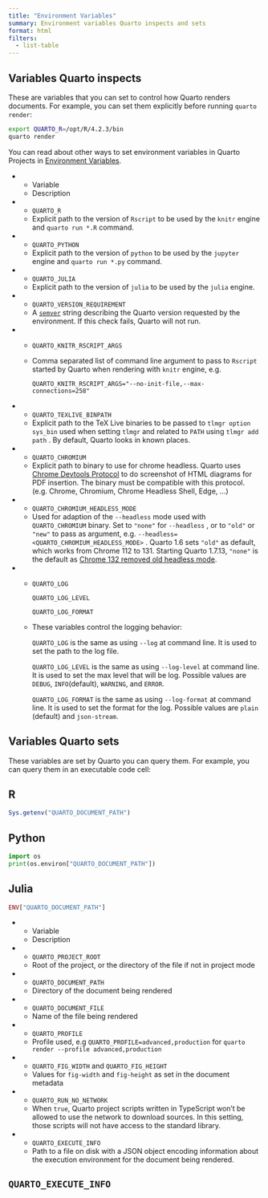 ```yaml
---
title: "Environment Variables"
summary: Environment variables Quarto inspects and sets
format: html
filters:
  - list-table
---
```


## Variables Quarto inspects

These are variables that you can set to control how Quarto renders documents. For example, you can set them explicitly before running `quarto render`:

``` .bash
export QUARTO_R=/opt/R/4.2.3/bin
quarto render
```

You can read about other ways to set environment variables in Quarto Projects in [Environment Variables](/docs/projects/environment.qmd).

::: list-table

* - Variable
  - Description

* - `QUARTO_R`
  - Explicit path to the version of `Rscript` to be used by the `knitr` engine and `quarto run *.R` command.

* - `QUARTO_PYTHON`
  - Explicit path to the version of `python` to be used by the `jupyter` engine and `quarto run *.py` command.

* - `QUARTO_JULIA`
  - Explicit path to the version of `julia` to be used by the `julia` engine.

* - `QUARTO_VERSION_REQUIREMENT`
  - A [`semver`](https://semver.org/) string describing the Quarto version requested by the environment.
    If this check fails, Quarto will not run.

* -  `QUARTO_KNITR_RSCRIPT_ARGS`
  - Comma separated list of command line argument to pass to `Rscript` started by Quarto when rendering with `knitr` engine, e.g.       
    
    ```
    QUARTO_KNITR_RSCRIPT_ARGS="--no-init-file,--max-connections=258"
    ```

* - `QUARTO_TEXLIVE_BINPATH`
  - Explicit path to the TeX Live binaries to be passed to `tlmgr option sys_bin` used when setting `tlmgr` and related to `PATH` using `tlmgr add path` . By default, Quarto looks in known places.

* - `QUARTO_CHROMIUM`
  - Explicit path to binary to use for chrome headless. Quarto uses [Chrome Devtools Protocol](https://chromedevtools.github.io/devtools-protocol/) to do screenshot of HTML diagrams for PDF insertion. The binary must be compatible with this protocol. (e.g. Chrome, Chromium, Chrome Headless Shell, Edge, ...)

* -  `QUARTO_CHROMIUM_HEADLESS_MODE`
  - Used for adaption of the `--headless` mode used with `QUARTO_CHROMIUM` binary. Set to `"none"` for `--headless` , or to `"old"` or `"new"` to pass as argument, e.g. `--headless=<QUARTO_CHROMIUM_HEADLESS_MODE>` . Quarto 1.6 sets `"old"` as default, which works from Chrome 112 to 131. Starting Quarto 1.7.13, `"none"` is the default as [Chrome 132 removed old headless mode](https://developer.chrome.com/blog/removing-headless-old-from-chrome).

* - `QUARTO_LOG`
    
    `QUARTO_LOG_LEVEL`
    
    `QUARTO_LOG_FORMAT`

  - These variables control the logging behavior:
    
    `QUARTO_LOG` is the same as using `--log` at command line. It is used to set the path to the log file.
    
    `QUARTO_LOG_LEVEL` is the same as using `--log-level` at command line. It is used to set the max level that will be log. Possible values are `DEBUG`, `INFO`(default), `WARNING`, and `ERROR`.
    
    `QUARTO_LOG_FORMAT` is the same as using `--log-format` at command line. It is used to set the format for the log. Possible values are `plain` (default) and `json-stream`.

:::

## Variables Quarto sets

These variables are set by Quarto you can query them. For example, you can query them in an executable code cell:

::: panel-tabset
## R

``` r
Sys.getenv("QUARTO_DOCUMENT_PATH")
```

## Python

``` python
import os
print(os.environ["QUARTO_DOCUMENT_PATH"])
```

## Julia

``` julia
ENV["QUARTO_DOCUMENT_PATH"]
```
:::

::: list-table 

* - Variable
  - Description

* - `QUARTO_PROJECT_ROOT`
  - Root of the project, or the directory of the file if not in project mode

* - `QUARTO_DOCUMENT_PATH`
  - Directory of the document being rendered

* - `QUARTO_DOCUMENT_FILE`
  - Name of the file being rendered

* - `QUARTO_PROFILE`
  - Profile used, e.g `QUARTO_PROFILE=advanced,production` for `quarto render --profile advanced,production`

* - `QUARTO_FIG_WIDTH` and `QUARTO_FIG_HEIGHT`
  - Values for `fig-width` and `fig-height` as set in the document metadata

* - `QUARTO_RUN_NO_NETWORK`
  - When `true`, Quarto project scripts written in TypeScript won't be allowed to use the network to download sources. 
    In this setting, those scripts will not have access to the standard library.

* - `QUARTO_EXECUTE_INFO`
  - Path to a file on disk with a JSON object encoding information about the execution environment for the document being rendered.

:::

## `QUARTO_EXECUTE_INFO`

